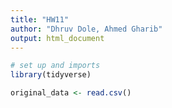 ```yaml
---
title: "HW11"
author: "Dhruv Dole, Ahmed Gharib"
output: html_document
---
```

```r
# set up and imports
library(tidyverse)
```
```r
original_data <- read.csv()
```
